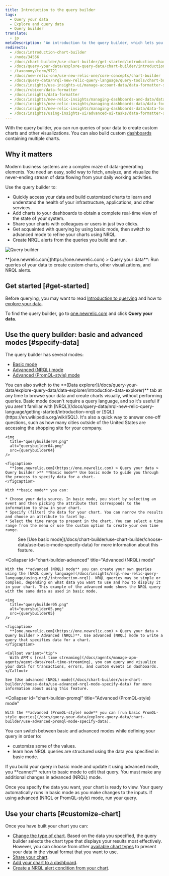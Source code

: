 ```yaml
---
title: Introduction to the query builder
tags:
  - Query your data
  - Explore and query data
  - Query builder
translate:
  - jp
metaDescription: 'An introduction to the query builder, which lets you run custom queries of your data, build charts and other visualizations, and share charts with others.'
redirects:
  - /docs/introduction-chart-builder
  - /node/34556
  - /docs/chart-builder/use-chart-builder/get-started/introduction-chart-builder
  - /docs/query-your-data/explore-query-data/chart-builder/introduction-query-builder
  - /taxonomy/term/9721
  - /docs/new-relic-one/use-new-relic-one/core-concepts/chart-builder
  - /docs/query-data/nrql-new-relic-query-language/query-tools/chart-builder-create-query-visualizations
  - /docs/insights/use-insights-ui/manage-account-data/data-formatter-set-default-formats-numeric-values
  - /docs/rubicon/data-formatter
  - /docs/insights/data-formatter
  - /docs/insights/new-relic-insights/managing-dashboards-and-data/data-formatter
  - /docs/insights/new-relic-insights/managing-dashboards-data/data-formatter
  - /docs/insights/new-relic-insights/managing-dashboards-data/data-formatter-setting-default-formats-numeric-values
  - /docs/insights/using-insights-ui/advanced-ui-tasks/data-formatter-set-default-formats-numeric-values
---
```





With the query builder, you can run queries of your data to create custom charts and other visualizations. You can also build custom [dashboards](/docs/dashboards/manage-your-dashboard/manage-your-dashboard#dash-create-chart) containing multiple charts.

## Why it matters

Modern business systems are a complex maze of data-generating elements. You need an easy, solid way to fetch, analyze, and visualize the never-ending stream of data flowing from your daily working activities.

Use the query builder to:

* Quickly access your data and build customized charts to learn and understand the health of your infrastructure, applications, and other services.
* Add charts to your dashboards to obtain a complete real-time view of the state of your system.
* Share your charts with colleagues or users in just two clicks.
* Get acquainted with querying by using basic mode, then switch to advanced mode to refine your charts using NRQL.
* Create NRQL alerts from the queries you build and run.

<img
  title="Query builder"
  alt="Query builder"
  src={introQueryBuilder}
/>

<figcaption>
  **[one.newrelic.com](https://one.newrelic.com) > Query your data**: Run queries of your data to create custom charts, other visualizations, and NRQL alerts.
</figcaption>

## Get started [#get-started]

Before querying, you may want to read [Introduction to querying](/docs/telemetry-data-platform/ingest-manage-data/understand-data/introduction-querying-new-relic-data/) and how to [explore your data](/docs/query-your-data/explore-query-data/explore-data/introduction-data-explorer/).

To find the query builder, go to [one.newrelic.com](https://one.newrelic.com) and click **Query your data**.

## Use the query builder: basic and advanced modes [#specify-data]

The query builder has several modes:

* [Basic mode](/docs/chart-builder/use-chart-builder/choose-data/use-basic-mode-specify-data)
* [Advanced (NRQL) mode](/docs/chart-builder/use-chart-builder/choose-data/use-advanced-nrql-mode-specify-data)
* [Advanced (PromQL-style) mode](#chart-builder-promql)

<Callout variant="tip">
  You can also switch to the **[Data explorer](/docs/query-your-data/explore-query-data/data-explorer/introduction-data-explorer)** tab at any time to browse your data and create charts visually, without performing queries.
</Callout>

<CollapserGroup>
  <Collapser
    id="chart-builder-basic"
    title="Basic mode"
  >
    Basic mode doesn't require a query language, and so it's useful if you aren't familiar with [NRQL](/docs/query-data/nrql-new-relic-query-language/getting-started/introduction-nrql) or [SQL](https://en.wikipedia.org/wiki/SQL). It's also a quick way to answer one-off questions, such as how many cities outside of the United States are accessing the shopping site for your company.

    <img
      title="querybuilder04.png"
      alt="querybuilder04.png"
      src={querybuilder04}
    />

    <figcaption>
      **[one.newrelic.com](https://one.newrelic.com) > Query your data > Query builder >** **Basic mode** Use basic mode to guide you through the process to specify data for a chart.
    </figcaption>

    With **basic mode** you can:

    * Choose your data source. In basic mode, you start by selecting an event and then picking the attribute that corresponds to the information to show in your chart.
    * Specify (filter) the data for your chart. You can narrow the results and choose an attribute to facet by.
    * Select the time range to present in the chart. You can select a time range from the menu or use the custom option to create your own time range.
  </Collapser>

  <dd>
    See [Use basic mode](/docs/chart-builder/use-chart-builder/choose-data/use-basic-mode-specify-data) for more information about this feature.
  </dd>

  <Collapser
    id="chart-builder-advanced"
    title="Advanced (NRQL) mode"
  >
    With the **advanced (NRQL) mode** you can create your own queries using the [NRQL query language](/docs/insights/nrql-new-relic-query-language/using-nrql/introduction-nrql). NRQL queries may be simple or complex, depending on what data you want to use and how to display it in your chart. This example of the advanced mode shows the NRQL query with the same data as used in basic mode.

    <img
      title="querybuilder05.png"
      alt="querybuilder05.png"
      src={querybuilder05}
    />

    <figcaption>
      **[one.newrelic.com](https://one.newrelic.com) > Query your data > Query builder > Advanced (NRQL)**. Use advanced (NRQL) mode to write a query that specifies data for a chart.
    </figcaption>

    <Callout variant="tip">
      With APM's [real time streaming](/docs/agents/manage-apm-agents/agent-data/real-time-streaming), you can query and visualize your data for transactions, errors, and custom events in dashboards.
    </Callout>

    See [Use advanced (NRQL) mode](/docs/chart-builder/use-chart-builder/choose-data/use-advanced-nrql-mode-specify-data) for more information about using this feature.
  </Collapser>

  <Collapser
    id="chart-builder-promql"
    title="Advanced (PromQL-style) mode"
  >
    With the **advanced (PromQL-style) mode** you can [run basic PromQL-style queries](/docs/query-your-data/explore-query-data/chart-builder/use-advanced-promql-mode-specify-data).
  </Collapser>
</CollapserGroup>

You can switch between basic and advanced modes while defining your query in order to:

* customize some of the values.
* learn how NRQL queries are structured using the data you specified in basic mode.

<Callout variant="important">
  If you build your query in basic mode and update it using advanced mode, you **cannot** return to basic mode to edit that query. You must make any additional changes in advanced (NRQL) mode.
</Callout>

Once you specify the data you want, your chart is ready to view. Your query automatically runs in basic mode as you make changes to the inputs. If using advanced (NRQL or PromQL-style) mode, run your query.

## Use your charts [#customize-chart]

Once you have built your chart you can:

* [Change the type of chart](/docs/chart-builder/use-chart-builder/use-charts/use-your-charts#change-appearance). Based on the data you specified, the query builder selects the chart type that displays your results most effectively. However, you can choose from other [available chart types](/docs/insights/use-insights-ui/manage-dashboards/insights-chart-types) to present your data in the visual format that you want to use.
* [Share your chart](/docs/chart-builder/use-chart-builder/use-charts/use-your-charts#share-charts).
* [Add your chart to a dashboard](/docs/chart-builder/use-chart-builder/use-charts/use-your-charts#add-to-dashboard).
* [Create a NRQL alert condition from your chart](/docs/alerts-applied-intelligence/new-relic-alerts/alert-conditions/create-nrql-alert-conditions/#create-chart).
